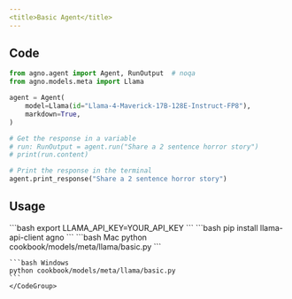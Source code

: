 ```yaml
---
<title>Basic Agent</title>
---
```


## Code

```python cookbook/models/meta/llama/basic.py
from agno.agent import Agent, RunOutput  # noqa
from agno.models.meta import Llama

agent = Agent(
    model=Llama(id="Llama-4-Maverick-17B-128E-Instruct-FP8"),
    markdown=True,
)

# Get the response in a variable
# run: RunOutput = agent.run("Share a 2 sentence horror story")
# print(run.content)

# Print the response in the terminal
agent.print_response("Share a 2 sentence horror story")
```

## Usage

<Steps>
  <Snippet file="create-venv-step.mdx" />

  <Step title="Set your LLAMA API key">
    ```bash
    export LLAMA_API_KEY=YOUR_API_KEY
    ```
  </Step>

  <Step title="Install libraries">
    ```bash
    pip install llama-api-client agno
    ```
  </Step>

  <Step title="Run Agent">
    <CodeGroup>
    ```bash Mac
    python cookbook/models/meta/llama/basic.py
    ```

    ```bash Windows
    python cookbook/models/meta/llama/basic.py
    ```
    </CodeGroup>
  </Step>
</Steps> 